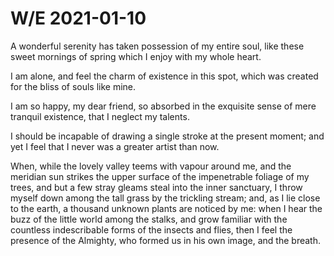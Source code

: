 
# W/E 2021-01-10

A wonderful serenity has taken possession of my entire soul, like these sweet mornings of spring which I enjoy with my whole heart. 

I am alone, and feel the charm of existence in this spot, which was created for the bliss of souls like mine. 

I am so happy, my dear friend, so absorbed in the exquisite sense of mere tranquil existence, that I neglect my talents. 

I should be incapable of drawing a single stroke at the present moment; and yet I feel that I never was a greater artist than now. 

When, while the lovely valley teems with vapour around me, and the meridian sun strikes the upper surface of the impenetrable foliage of my trees, and but a few stray gleams steal into the inner sanctuary, I throw myself down among the tall grass by the trickling stream; and, as I lie close to the earth, a thousand unknown plants are noticed by me: when I hear the buzz of the little world among the stalks, and grow familiar with the countless indescribable forms of the insects and flies, then I feel the presence of the Almighty, who formed us in his own image, and the breath.

